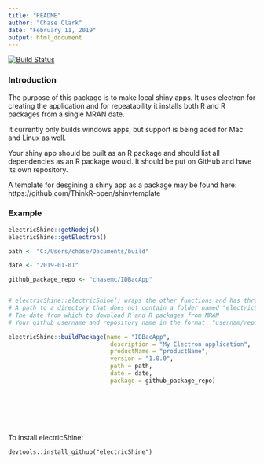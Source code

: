 ```yaml
---
title: "README"
author: "Chase Clark"
date: "February 11, 2019"
output: html_document
---
```



[![Build Status](https://travis-ci.org/chasemc/electricShine.svg?branch=master)](https://travis-ci.org/chasemc/electricShine)

### Introduction
The purpose of this package is to make local shiny apps. It uses electron for creating the application and for repeatability it installs both R and R packages from a single MRAN date.

It currently only builds windows apps, but support is being aded for Mac and Linux as well.

Your shiny app should be built as an R package and should list all dependencies as an R package would. It should be put on GitHub and have its own repository.

A template for desgining a shiny app as a package may be found here: https://github.com/ThinkR-open/shinytemplate


### Example
```r
electricShine::getNodejs()
electricShine::getElectron()

path <- "C:/Users/chase/Documents/build"

date <- "2019-01-01"

github_package_repo <- "chasemc/IDBacApp"


# electricShine::electricShine() wraps the other functions and has three arguments:
# A path to a directory that does not contain a folder named "electricShine"
# The date from which to download R and R packages from MRAN
# Your github username and repository name in the format  "usernam/repo"  eg "tidyverse/ggplot2"

electricShine::buildPackage(name = "IDBacApp",
                             description = "My Electron application",
                             productName = "productName",
                             version = "1.0.0",
                             path = path,
                             date = date,
                             package = github_package_repo)





  

```

To install electricShine:

```
devtools::install_github("electricShine")

```

